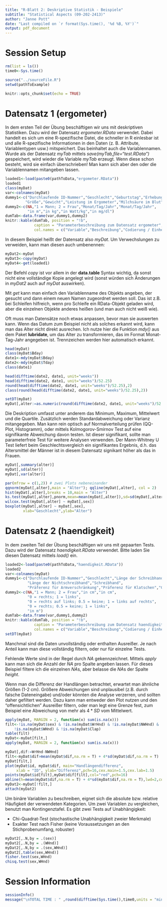 ```yaml
---
title: "R-Blatt 2: Deskriptive Statistik - Beispiele"
subtitle: "Statistical Aspects (09-202-2413)"
author: "Janne Pott"
date: "Last compiled on `r format(Sys.time(), '%d %B, %Y')`"
output: pdf_document
---
```


# Session Setup

```r
rm(list = ls())
time0<-Sys.time()

source("../sourceFile.R")
setwd(pathToExample)

knitr::opts_chunk$set(echo = TRUE)
```

# Datensatz 1 (ergometer)

In dem ersten Teil der Übung beschäftigen wir uns mit deskriptiven Statistiken. Dazu wird der Datensatz *ergometer.RData* verwendet. Dabei handelt es sich um eine R-spezifische Datei, die schneller in R einlesbar ist und alle R-spezifische Informationen in den Daten (z. B. Attribute, Variablentypen usw.) mitspeichert. Das beinhaltet auch die Variablennamen. Wurde als der Datensatz *myTab* mittels *save(myTab,file="test.RData")* gespeichert, wird wieder die Variable *myTab* erzeugt. Wenn diese schon besteht, wird sie einfach überschrieben! Man kann sich aber den oder die Variablennamen mitangeben lassen.

```r
loaded1<-load(paste0(pathToData,"ergometer.RData"))
loaded1
class(myDat)
var<-colnames(myDat)
dummy1<-c("Durchlaufende ID-Nummer","Geschlecht","Geburtstag","Erhebungsdatum",
         "Größe","Gewicht","Leistung im Ergometer","Milchsäure im Blut")
dummy2<-c(NA,"1 = Mann; 2 = Frau","Monat/Tag/Jahr","Monat/Tag/Jahr",
          "in m","in kg","in Watt/kg","in mg/dl")
dumTab<-data.frame(var,dummy1,dummy2)
knitr::kable(dumTab, position = "!b",
             caption = "Parameterbeschreibung zum Datensatz ergometer",
             col.names = c("Variable","Beschreibung","Codierung / Einheit"))

```

In diesem Beispiel heißt der Datensatz also *myDat*. Um Verwechslungen zu verweiden, kann man diesen auch umbenennen: 

```r
myDat2<-myDat
myDat3<-copy(myDat)
myDat4<-get(loaded1)
```

Der Befehl *copy* ist vor allem in der **data.table** Syntax wichtig, da sonst nicht eine vollständige Kopie angelegt wird (sonst würden sich Änderungen in *myDat2* auch auf *myDat* auswirken).

Mit *get* kann man einfach den Variablenname des Objekts angeben, der gesucht und dann einem neuen Namen zugeordnet werden soll. Das ist z.B. bei Schleifen hilfreich, wenn pro Schleife ein RData-Objekt geladen wird, aber die einzelnen Objekte anderes heißen (und man auch nicht weiß wie).

Oft muss man Datensätze noch etwas anpassen, bevor man sie auswerten kann. Wenn das Datum zum  Beispiel nicht als solches erkannt wird, kann man das Alter nicht direkt ausrechen. Ich nutze hier die Funktion *mdy()* aus dem Paket **lubridate**, um das Alter zu transformieren, das im Format Monat-Tag-Jahr angegeben ist. Trennzeichen werden hier automatisch erkannt. 

```r
head(myDat)
class(myDat$Bday)
date1<-mdy(myDat$Bday)
date2<-mdy(myDat$Tday)
class(date1)

head(difftime(date2, date1, unit="weeks"))
head(difftime(date2, date1, unit="weeks")/52.25)
round(head(difftime(date2, date1, unit="weeks")/52.25),2)
class(round(head(difftime(date2, date1, unit="weeks")/52.25),2))

setDT(myDat)
myDat[,alter:=as.numeric(round(difftime(date2, date1, unit="weeks")/52.25,2))]
```

Die Deskription umfasst unter anderem das Minimum, Maximum, Mittelwert und die Quartile. Zusätzlich werden Standardabweichung oder Varianz mitangegeben. Man kann rein optisch auf Normalverteilung prüfen (QQ-Plot, Histogramm), oder mittels Kolmogorov-Smirnov Test auf eine signifikante Abweichung davon testen. Ist dieser signifikant, sollte man parameterfreie Test für weitere Analysen verwenden. Der Mann-Whitney U Test liefert beim Geschlechtsvergleich ein signifikantes Ergebnis, d.h. das Altersmittel der Männer ist in diesem Datensatz signikant höher als das in Frauen. 

```r
myDat[,summary(alter)]
myDat[,sd(alter)]
myDat[,var(alter)]

par(mfrow = c(1,2)) # zwei Plots nebeneinander
qqnorm(myDat[,alter],main = "Alter"); qqline(myDat[,alter], col = 2)
hist(myDat[,alter],breaks = 10,main = "Alter")
ks.test(myDat[,alter],pnorm,mean=mean(myDat[,alter]),sd=sd(myDat[,alter]))
wilcox.test(myDat[,alter] ~ myDat[,sex])
boxplot(myDat[,alter] ~ myDat[,sex], 
        xlab="Geschlecht",ylab="Alter")
```

# Datensatz 2 (haendigkeit)

In dem zweiten Teil der Übung beschäftigen wir uns mit gepaarten Tests. Dazu wird der Datensatz *haendigkeit.RData* verwendet. Bitte laden Sie diesen Datensatz mittels *load()* ein. 

```r
loaded2<-load(paste0(pathToData,"haendigkeit.RData"))
loaded2
var<-colnames(myDat)
dummy1<-c("Durchlaufende ID-Nummer","Geschlecht","Länge der Schreibhand",
          "Länge der Nichtschreibhand","Schreibhand",
          "Präferenz für Armverschränkung","Präferenz für Klatschen","Größe")
dummy2<-c(NA,"1 = Mann; 2 = Frau","in cm","in cm",
          "0 = rechts; 1 = links",
          "0 = rechts auf links; 0.5 = keine; 1 = links auf rechts",
          "0 = rechts; 0.5 = keine; 1 = links",
          "in m")
dumTab<-data.frame(var,dummy1,dummy2)
knitr::kable(dumTab, position = "!b",
             caption = "Parameterbeschreibung zum Datensatz haendigkeit",
             col.names = c("Variable","Beschreibung","Codierung / Einheit"))
setDT(myDat)
```

Manchmal sind die Daten unvollständig oder enthalten Ausreißer. Je nach Anteil kann man diese vollständig filtern, oder nur für einzelne Tests. 

Fehlende Werte sind in der Regel durch *NA* gekennzeichnet. Mittels *apply* kann man sich die Anzahl der *NA* pro Spalte angeben lassen. Für dieses Beispiel filtere ich die einzelnen *NA*s, aber belasse die *NA*s der Spalte *height*. 

Wenn man die Differenz der Handlängen betrachtet, erwartet man ähnliche Größen (1-2 cm). Größere Abweichungen sind unplausibel (z.B. durch falsche Dateneingabe) und/oder könnten die Analyse verzerren, und sollten daher gefiltert werden. Dazu kann man entweder den Plot nutzen und den "offensichtlichen" Ausreißer filtern, oder man legt eine Grenze fest, zum Beispiel eine Abweichung von mehr als $4*SD$ vom Mittelwert.

```r
apply(myDat, MARGIN = 2, function(x) sum(is.na(x)))
filt<-!is.na(myDat$sex) & !is.na(myDat$WrHnd) & !is.na(myDat$NWHnd) & 
    !is.na(myDat$WHnd) & !is.na(myDat$Clap) 
table(filt)
myDat<-myDat[filt,]
apply(myDat, MARGIN = 2, function(x) sum(is.na(x)))

myDat[,dif:=WrHnd-NWHnd]
filt<-myDat$dif>mean(myDat$dif,na.rm = T) + 4*sd(myDat$dif,na.rm = T) 
myDat[filt,]
plot(myDat$id, myDat$dif, main="Handlängendifferenz", 
     xlab = "ID", ylab="Differenz",pch=16,cex.main=1.5,cex.lab=1.5)
points(myDat$id[filt],myDat$dif[filt],col="red",pch=16)
abline(h=mean(myDat$dif,na.rm = T) + 4*sd(myDat$dif,na.rm = T),lwd=2,col="red",lty=2)
myDat2<-myDat[!filt,]
attach(myDat2)
```

Um binäre Variablen zu beschreiben, eignet sich die absolute bzw. relative Häufigkeit der verwendeten Kategorien. Um zwei Variablen zu vergleichen, benutzt man Kontingenztafel. Es gibt zwei Tests auf Unabhängigkeit:

* Chi-Quadrat-Test (stochastische Unabhängigkeit zweier Merkmale)
* Exakter Test nach Fisher (keine Voraussetzungen an den Stichprobenumfang, robuster)

```r
myDat2[,.N,by = .(sex)]
myDat2[,.N,by = .(WHnd)]
myDat2[,.N,by = .(sex,WHnd)]
myDat2[,table(sex,WHnd)]
fisher.test(sex,WHnd) 
chisq.test(sex,WHnd)

```

# Session Information

```r
sessionInfo()
message("\nTOTAL TIME : " ,round(difftime(Sys.time(),time0,units = "mins"),3)," minutes")

```

